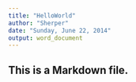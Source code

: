 ```yaml
---
title: "HelloWorld"
author: "Sherper"
date: "Sunday, June 22, 2014"
output: word_document
---
```


## This is a Markdown file.
